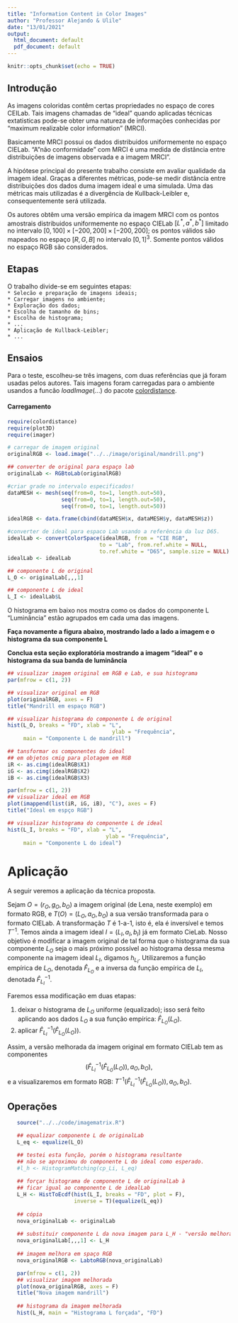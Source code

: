 ```yaml
---
title: "Information Content in Color Images"
author: "Professor Alejando & Ulile"
date: "13/01/2021"
output:
  html_document: default
  pdf_document: default
---
```


```r
knitr::opts_chunk$set(echo = TRUE)
```

## Introdução

As imagens coloridas contêm certas propriedades no espaço de cores CEILab. Tais imagens chamadas de "ideal" quando aplicadas técnicas extatisticas pode-se obter uma natureza de informações conhecidas por "maximum realizable color information" (MRCI).

Basicamente MRCI possui os dados distribuidos uniformemente no espaço CIELab. "A "não conformidade" com MRCI é uma medida de distância entre distribuições de imagens observada e a imagem MRCI".

A hipótese principal do presente trabalho consiste em avaliar qualidade da imagem ideal. Graças a diferentes métricas, pode-se medir distância entre distribuições dos dados duma imagem ideal e uma simulada. Uma das métricas mais utilizadas é a divergência de Kullback-Leibler e, consequentemente será utilizada.

Os autores obtêm uma versão empírica da imagem MRCI com os pontos amostrais distribuidos uniformemente no espaço CIELab $[L^*, a^*, b^*]$ limitado no intervalo $[0,100]\times [−200,200]\times [−200,200]$; os pontos válidos são mapeados no espaço $[R, G, B]$ no intervalo $[0, 1]^3$. Somente pontos válidos no espaço RGB são considerados.

## Etapas  
   
O trabalho divide-se em seguintes etapas:   
`* Selecão e preparação de imagens ideais;`     
`* Carregar imagens no ambiente;`   
`* Exploração dos dados;`   
`* Escolha de tamanho de bins;`   
`* Escolha de histograma;`   
`* ...`   
`* Aplicação de Kullback-Leibler;`   
``* ...``   

## Ensaios

Para o teste, escolheu-se três imagens, com duas referências que já foram usadas pelos autores. Tais imagens foram carregadas para o ambiente usandos a funcão $loadImage(...)$ do pacote [colordistance]([https://cran.r-project.org/web/packages/colordistance/vignettes/color-spaces.html]).

#### Carregamento
```r
require(colordistance)
require(plot3D)
require(imager)

# carregar de imagem original
originalRGB <- load.image("../../image/original/mandrill.png")

## converter de original para espaço lab
originalLab <- RGBtoLab(originalRGB)

#criar grade no intervalo especificados!
dataMESH <- mesh(seq(from=0, to=1, length.out=50),
                 seq(from=0, to=1, length.out=50),
                 seq(from=0, to=1, length.out=50))

idealRGB <- data.frame(cbind(dataMESH$x, dataMESH$y, dataMESH$z))

#converter de ideal para espaco Lab usando a referência da luz D65.
idealLab <- convertColorSpace(idealRGB, from = "CIE RGB", 
                             to = "Lab", from.ref.white = NULL,
                             to.ref.white = "D65", sample.size = NULL)
idealLab <- idealLab

## componente L de original
L_O <- originalLab[,,,1]

## componente L de ideal
L_I <- idealLab$L

```
O histograma em baixo nos mostra como os dados do componente L "Luminância" estão agrupados em cada uma das imagens.

**Faça novamente a figura abaixo, mostrando lado a lado a imagem e o histograma da sua componente L**

**Conclua esta seção exploratória mostrando a imagem "ideal" e o histograma da sua banda de luminância**

```r
## visualizar imagem original em RGB e Lab, e sua histograma
par(mfrow = c(1, 2))

## visualizar original em RGB
plot(originalRGB, axes = F)
title("Mandrill em espaço RGB")

## visualizar histograma do componente L de original
hist(L_O, breaks = "FD", xlab = "L",
                                 ylab = "Frequência",
     main = "Componente L de mandrill")

## tansformar os componentes do ideal
## em objetos cmig para plotagem em RGB
iR <- as.cimg(idealRGB$X1)
iG <- as.cimg(idealRGB$X2)
iB <- as.cimg(idealRGB$X3)

par(mfrow = c(1, 2))
## visualizar ideal em RGB
plot(imappend(list(iR, iG, iB), "C"), axes = F)
title("Ideal em espço RGB")

## visualizar histograma do componente L de ideal
hist(L_I, breaks = "FD", xlab = "L",
                               ylab = "Frequência",
     main = "Componente L do ideal")
```

# Aplicação

A seguir veremos a aplicação da técnica proposta.

Sejam $O=(r_O, g_O, b_O)$ a imagem original (de Lena, neste exemplo) em formato RGB, e $T(O)=(L_O, a_O, b_O)$ a sua versão transformada para o formato CIELab. 
A transformação $T$ é 1-a-1, isto é, ela é inversível e temos $T^{-1}$.
Temos ainda a imagem ideal $I=(L_I,a_I,b_I)$ já em formato CieLab.
Nosso objetivo é modificar a imagem original de tal forma que o histograma da sua componente $L_O$ seja o mais próximo possível ao histograma dessa mesma componente na imagem ideal $L_I$, digamos $h_{L_I}$.
Utilizaremos a função empírica de $L_O$, denotada $\widehat{F}_{L_O}$ e a inversa da função empírica de $L_I$, denotada $\widehat{F}_{L_I}^{-1}$.

Faremos essa modificação em duas etapas:

   1. deixar o histograma de $L_O$ uniforme (equalizado); isso será feito aplicando aos dados $L_O$ a sua função empírica: $\widehat{F}_{L_O}(L_O)$.
   2. aplicar $\widehat{F}_{L_I}^{-1}(\widehat{F}_{L_O}(L_O))$.

Assim, a versão melhorada da imagem original em formato CIELab tem as componentes
$$
\big(\widehat{F}_{L_I}^{-1}(\widehat{F}_{L_O}(L_O)), a_O, b_O\big),
$$
e a visualizaremos em formato RGB: $T^{-1}\big(\widehat{F}_{L_I}^{-1}(\widehat{F}_{L_O}(L_O)), a_O, b_O\big)$.

## Operações
```r
   source("../../code/imagematrix.R")

   ## equalizar componente L de originalLab
   L_eq <- equalize(L_O)

   ## testei esta função, porém o histograma resultante
   ## não se aproximou do componente L do ideal como esperado.
   #l_h <- HistogramMatching(cp_Li, L_eq)
   
   ## forçar histograma de componente L de originalLab à 
   ## ficar igual ao componente L de idealLab
   L_H <- HistToEcdf(hist(L_I, breaks = "FD", plot = F),
                     inverse = T)(equalize(L_eq))
   
   ## cópia
   nova_originalLab <- originalLab
   
   ## substituir componente L da nova imagem para L_H - "versão melhorada"
   nova_originalLab[,,,1] <- L_H
   
   ## imagem melhora em spaço RGB
   nova_originalRGB <- LabtoRGB(nova_originalLab)

   par(mfrow = c(1, 2))
   ## visualizar imagem melhorada
   plot(nova_originalRGB, axes = F)
   title("Nova imagem mandrill")
   
   ## histograma da imagem melhorada
   hist(L_H, main = "Histograma L forçada", "FD")
```